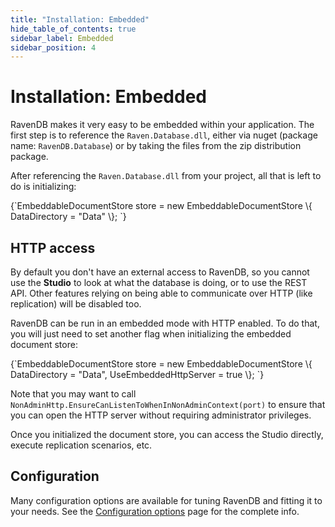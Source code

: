 ```yaml
---
title: "Installation: Embedded"
hide_table_of_contents: true
sidebar_label: Embedded
sidebar_position: 4
---
```



# Installation: Embedded

RavenDB makes it very easy to be embedded within your application. The first step is to reference the `Raven.Database.dll`, either via nuget (package name: `RavenDB.Database`) or by taking the files from the zip distribution package.

After referencing the `Raven.Database.dll` from your project, all that is left to do is initializing:

<TabItem value="embedded_1" label="embedded_1">
<CodeBlock language="csharp">
{`EmbeddableDocumentStore store = new EmbeddableDocumentStore
\{
	DataDirectory = "Data"
\};
`}
</CodeBlock>
</TabItem>

## HTTP access

By default you don't have an external access to RavenDB, so you cannot use the **Studio** to look at what the database is doing, or to use the REST API. Other features relying on being able to communicate over HTTP (like replication) will be disabled too.

RavenDB can be run in an embedded mode with HTTP enabled. To do that, you will just need to set another flag when initializing the embedded document store:

<TabItem value="embedded_2" label="embedded_2">
<CodeBlock language="csharp">
{`EmbeddableDocumentStore store = new EmbeddableDocumentStore
\{
	DataDirectory = "Data",
	UseEmbeddedHttpServer = true
\};
`}
</CodeBlock>
</TabItem>

Note that you may want to call `NonAdminHttp.EnsureCanListenToWhenInNonAdminContext(port)` to ensure that you can open the HTTP server without requiring administrator privileges.

Once you initialized the document store, you can access the Studio directly, execute replication scenarios, etc.

## Configuration

Many configuration options are available for tuning RavenDB and fitting it to your needs. See the [Configuration options](https://ravendb.net/docs/server/administration/configuration) page for the complete info.
